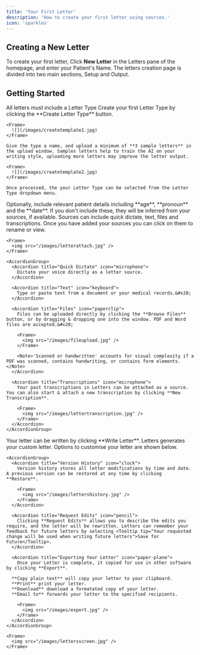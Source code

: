 ```yaml
---
title: 'Your First Letter'
description: 'How to create your first letter using sources.'
icon: 'sparkles'
---
```


## Creating a New Letter

To create your first letter, Click **New Letter** in the Letters pane of the homepage, and enter your Patient's Name. The letters creation page is divided into two main sections, <Tooltip tip="The Letter setup pane controls the information that we use to create your custom letter.">Setup</Tooltip> and <Tooltip tip="This is where Letters generates your custom letter. There are options to customsie the output and export it.">Output</Tooltip>.

## Getting Started

<Steps>
  <Step title="Letter Types">
    <Note>All letters must include a <Tooltip tip="Letter Types allow the AI to learn your writing style and write letters that are structured to sound like you.">Letter Type</Tooltip></Note>
    Create your first Letter Type by clicking the **Create Letter Type** button.

    <Frame>
      ![](/images/createtemplate1.jpg)
    </Frame>

    Give the type a name, and upload a minimum of **3 sample letters** in the upload window. Samples letters help to train the AI on your writing style, uploading more letters may improve the letter output.

    <Frame>
      ![](/images/createtemplate2.jpg)
    </Frame>

    Once processed, the your Letter Type can be selected from the Letter Type dropdown menu.
  </Step>

  <Step title="Patient Details">
    Optionally, include relevant patient details including **age**, **pronoun** and the **date**. If you don't include these, they will be inferred from your sources, if available. &#x20;
  </Step>

  <Step title="Sources">
    <Note>Sources can include quick dictate, text, files and transcriptions. Once you have added your sources you can click on them to rename or view.</Note>

    <Frame>
      <img src="/images/letterattach.jpg" />
    </Frame>

    <AccordionGroup>
      <Accordion title="Quick Dictate" icon="microphone">
        Dictate your voice directly as a letter source.
      </Accordion>

      <Accordion title="Text" icon="keyboard">
        Type or paste text from a document or your medical records.&#x20;
      </Accordion>

      <Accordion title="Files" icon="paperclip">
        Files can be uploaded directly by clicking the **Browse Files** button, or by dragging & dropping one into the window. PDF and Word files are accepted.&#x20;

        <Frame>
          <img src="/images/fileupload.jpg" />
        </Frame>

        <Note>'Scanned or handwritten' accounts for visual complexity if a PDF was scanned, contains handwriting, or contains form elements.</Note>
      </Accordion>

      <Accordion title="Transcriptions" icon="microphone">
        Your past transcriptions in Letters can be attached as a source. You can also start & attach a new transcription by clicking **New Transcription**.

        <Frame>
          <img src="/images/lettertranscription.jpg" />
        </Frame>
      </Accordion>
    </AccordionGroup>
  </Step>

  <Step title="Writing Your Letter">
    Your letter can be written by clicking **Write Letter**.
  </Step>

  <Step title="Letter Outputs">
    Letters generates your custom letter. Options to customise your letter are shown below.

    <AccordionGroup>
      <Accordion title="Version History" icon="clock">
        Version history stores all letter modifications by time and date. A previous version can be restored at any time by clicking **Restore**.

        <Frame>
          <img src="/images/lettershistory.jpg" />
        </Frame>
      </Accordion>

      <Accordion title="Request Edits" icon="pencil">
        Clicking **Request Edits** allows you to describe the edits you require, and the letter will be rewritten. Letters can remember your feedback for future letters by selecting <Tooltip tip="Your requested change will be used when writing future letters">Save for Future</Tooltip>.
      </Accordion>

      <Accordion title="Exporting Your Letter" icon="paper-plane">
        Once your Letter is complete, it copied for use in other software by clicking **Export**.

      **Copy plain text** will copy your letter to your clipboard.
      **Print** print your letter.
      **Download** download a formatated copy of your letter.
      **Email to** forwards your letter to the specified recipients.

        <Frame>
          <img src="/images/export.jpg" />
        </Frame>
      </Accordion>
    </AccordionGroup>

    <Frame>
      <img src="/images/lettersscreen.jpg" />
    </Frame>
  </Step>
</Steps>